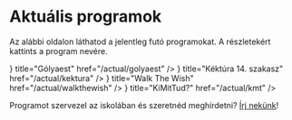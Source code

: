
# Aktuális programok

Az alábbi oldalon láthatod a jelentleg futó programokat. A részletekért kattints a program nevére.

<Cards>
  <Card icon={<FaMoon />} title="Gólyaest" href="/actual/golyaest" />
  <Card
    icon={<GiForestCamp />}
    title="Kéktúra 14. szakasz"
    href="/actual/kektura"
  />
  <Card
    icon={<FaWandMagicSparkles />}
    title="Walk The Wish"
    href="/actual/walkthewish"
  />
  <Card icon={<FaSlideshare />} title="KiMitTud?" href="/actual/kmt" />
</Cards>

Programot szervezel az iskolában és szeretnéd meghírdetni? [Írj nekünk](/contact)!
